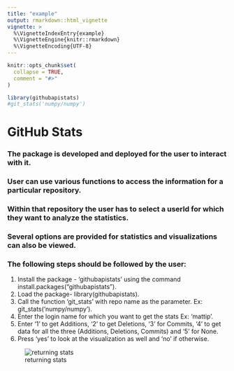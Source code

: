 ```yaml
---
title: "example"
output: rmarkdown::html_vignette
vignette: >
  %\VignetteIndexEntry{example}
  %\VignetteEngine{knitr::rmarkdown}
  %\VignetteEncoding{UTF-8}
---
```


```r
knitr::opts_chunk$set(
  collapse = TRUE,
  comment = "#>"
)
```

```r
library(githubapistats)
#git_stats('numpy/numpy')
```
# GitHub Stats     
### The package is developed and deployed for the user to interact with it.       
### User can use various functions to access the information for a particular repository.     
### Within that repository the user has to select a userId for which they want to analyze the statistics.     
### Several options are provided for statistics and visualizations can also be viewed.     
### The following steps should be followed by the user:   
1. Install the package - 'githubapistats' using the command install.packages("githubapistats").    
2. Load the package- library(githubapistats).         
3. Call the function 'git_stats' with repo name as the parameter. Ex: git_stats('numpy/numpy').   
4. Enter the login name for which you want to get the stats Ex: 'mattip'.    
5. Enter '1' to get Additions, '2' to get Deletions, '3' for Commits, '4' to get data for all the three (Additions, Deletions, Commits) and '5' for None.    
6. Press 'yes' to look at the visualization as well and 'no' if otherwise.      

![returning stats](/Screenshots/screenshot.png)
